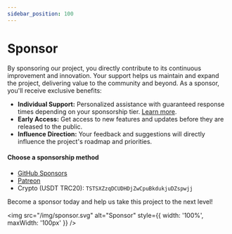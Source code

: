 ```yaml
---
sidebar_position: 100
---
```


# Sponsor

By sponsoring our project, you directly contribute to its continuous improvement and innovation. Your support helps us maintain and expand the project, delivering value to the community and beyond. As a sponsor, you'll receive exclusive benefits:

- **Individual Support:** Personalized assistance with guaranteed response times depending on your sponsorship tier. [Learn more](./support.mdx).
- **Early Access:** Get access to new features and updates before they are released to the public.
- **Influence Direction:** Your feedback and suggestions will directly influence the project's roadmap and priorities.

#### Choose a sponsorship method

- [GitHub Sponsors](https://github.com/sponsors/vitabaks)
- [Patreon](https://www.patreon.com/vitabaks)
- Crypto (USDT TRC20): `TSTSXZzqDCUDHDjZwCpuBkdukjuDZspwjj`

Become a sponsor today and help us take this project to the next level!

<img src="/img/sponsor.svg" alt="Sponsor" style={{ width: '100%', maxWidth: '100px' }} />

